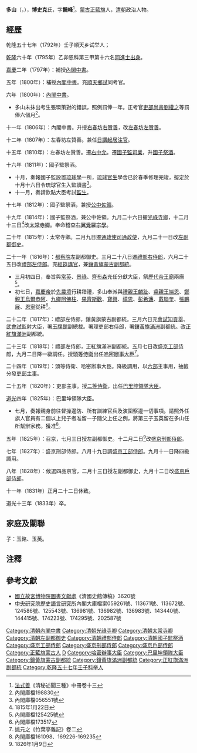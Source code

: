 {{明清人物信息框
| 姓名 = 博史克多山
| 原名 = 
| 圖片名稱=
| 圖片大小 =
| 圖片說明 =
| 最高職務 = 禮部左侍郎正紅旗滿洲副都統
| 國家 = 大清
| 爵位 =
| 籍貫 = 
| 族裔 = 蒙古族
| 旗籍 = 蒙古正藍旗
| 字號 = 字饒峰
| 諡號 = 
| 出生日期 = 不詳
| 出生地點 = 
| 逝世日期 = [[道光|道光]]十三年（1833年）
| 逝世地點 = 
| 墓葬 = 
| 配偶 = 
| 親屬 =
| 出身 = 
*乾隆六十年乙卯恩科[[同進士出身|同進士出身]]
| 經歷 = 
*[[內閣中書|內閣中書]]
*順天鄉試同考官
*右春坊右[[贊善|贊善]]
*左春坊左贊善
*[[日講起居注官|日講起居注官]]
*右春坊右[[中允|中允]] 
*國子監[[司業|司業]]
*[[國子監祭酒|國子監祭酒]]
*[[公中佐領|公中佐領]]
*[[光祿寺卿|光祿寺卿]] 
*[[太常寺卿|太常寺卿]]
*通政使司[[通政使|通政使]]
*都察院[[左副都御史|左副都御史]]
*[[禮部右侍郎|禮部右侍郎]]
*鑲黃旗蒙古[[副都統|副都統]]
*[[禮部左侍郎|禮部左侍郎]]
*[[經筵講官|經筵講官]]
*署[[吏部右侍郎|吏部右侍郎]]
*會試知貢舉
*署玉牒館副總裁
*正紅旗滿洲副都統
*盛京[[工部侍郎|工部侍郎]]
*頭等[[侍衛|侍衛]]
*[[哈密辦事大臣|哈密辦事大臣]]
*吏部[[主事|主事]]
*二等侍衛
*[[巴里坤領隊大臣|巴里坤領隊大臣]]
*盛京[[刑部侍郎|刑部侍郎]]
*盛京[[戶部侍郎|戶部侍郎]] 
| 著作 = 
}}
'''多山'''（{{lang-mnc|ᡩᠣᡧᠠᠨ|v=Došan|a=Doxan}}，{{bd|？年||1833年|catIdx=B博}}），'''博史克'''氏，字'''饒峰'''<ref>[[法式善|法式善]]《清秘述聞三種》中冊卷十三</ref>。[[蒙古|蒙古]][[正藍旗|正藍旗]]人，[[清朝|清朝]]政治人物。

==經歷==
乾隆五十七年（1792年）壬子順天乡试举人；

[[乾隆|乾隆]]六十年（1795年）乙卯恩科第三甲第十六名[[同進士出身|同進士出身]]。  

[[嘉慶|嘉慶]]二年（1797年）：補授[[內閣中書|內閣中書]]。

五年（1800年）：補授[[內閣中書|內閣中書]]。充[[順天府|順天]][[鄉試|鄉試]]同考官。

六年（1800年）：[[內閣中書|內閣中書]]。
*多山未抺出考生張環策對的錯誤，照例罰俸一年。正考官[[吏部尚書|吏部尚書]][[劉權之|劉權之]]等罰俸六個月<ref>內閣庫檔198830</ref>。

十一年（1806年）：內閣中書。升授[[右春坊|右春坊]][[右贊善|右贊善]]，改[[左春坊|左春坊]][[左贊善|左贊善]]。

十二年（1807年）：左春坊左贊善。兼任[[日講起居注官|日講起居注官]]。

十五年（1810年）：左春坊左贊善。遷[[右中允|右中允]]。遷[[國子監|國子監]][[司業|司業]]，升[[國子祭酒|國子祭酒]]。

十六年（1811年）：國子監祭酒。
*十月，奏報國子監設置[[琉球學|琉球學]]一所，[[琉球|琉球]][[官生|官生]]學舍已於春季修理完竣，擬定於十月十六日令琉球官生入監讀書<ref>內閣庫檔056551號</ref>。
*十一月，奏請欽點大臣考試[[監生|監生]]。

十七年（1812年）：國子監祭酒，兼授[[公中佐領|公中佐領]]。

十九年（1814年）：國子監祭酒，兼公中佐領。九月二十六日擢[[光祿寺卿|光祿寺卿]]，十二月十三日<ref>1815年1月22日</ref>改[[太常寺卿|太常寺卿]]。奉命稽查[[右翼覺羅宗學|右翼覺羅宗學]]。

二十年（1815年）：太常寺卿。二月九日遷[[通政使司|通政使司]][[通政使|通政使]]，九月二十一日改[[左副都御史|左副都御史]]。

二十一年（1816年）：[[都察院|都察院]]左副都御史。三月二十八日遷[[禮部右侍郎|禮部右侍郎]]，六月二十五日改[[禮部左侍郎|禮部左侍郎]]。充[[經筵講官|經筵講官]]，兼[[鑲黃旗蒙古|鑲黃旗蒙古]][[副都統|副都統]]。
*三月初四日，奉旨與[[常英|常英]]、[[景祿|景祿]]、[[齊布森|齊布森]]充任分獻大臣，祭[[歷代帝王廟|歷代帝王廟]]兩廡<ref>內閣庫檔125425號</ref>。
*初七日，[[嘉慶帝|嘉慶帝]]於[[先農壇|先農壇]]行耕耤禮，多山奉派與[[禮親王|禮親王]][[麟趾|麟趾]]、[[睿親王|睿親王]][[端恩|端恩]]、[[鄭親王|鄭親王]][[烏爾恭阿|烏爾恭阿]]、[[九卿|九卿]][[阿佛柱|阿佛柱]]、[[果齊斯歡|果齊斯歡]]、[[寶興|寶興]]、[[禧恩|禧恩]]、[[彭希濂|彭希濂]]、[[戴聯奎|戴聯奎]]、[[張鵬展|張鵬展]]、[[恩寧|恩寧]]從耕<ref>內閣庫檔173517</ref>。

二十二年（1817年）：禮部左侍郎，鑲黃旗蒙古副都統。三月六日充[[會試|會試]][[知貢舉|知貢舉]]、[[武會試|武會試]]監射大臣，署[[玉牒館|玉牒館]]副總裁。署理吏部右侍郎，署[[鑲黃旗滿洲|鑲黃旗滿洲]]副都統。改[[正紅旗滿洲|正紅旗滿洲]]副都統。

二十三年（1818年）：禮部左侍郎，正紅旗滿洲副都統。五月七日改[[盛京工部侍郎|盛京工部侍郎]]，九月二日降一級調任。授[[頭等侍衛|頭等侍衛]]出任[[哈密辦事大臣|哈密辦事大臣]]<ref>姚元之《竹葉亭雜記》卷二</ref>。

二十四年（1819年）：頭等侍衛、哈密辦事大臣。降級調用，以[[六部|六部]]主事用，抽籤分發[[吏部|吏部]][[主事|主事]]。

二十五年（1820年）：吏部主事。授[[二等侍衛|二等侍衛]]，出任[[巴里坤領隊大臣|巴里坤領隊大臣]]。

[[道光|道光]]四年（1825年）：巴里坤領隊大臣。
*七月，奏報親身前往督操邊防、所有訓練官兵及演圍察邊一切事項。請照外任旗人官員有二個以上兒子者准留一子隨父上任之例，將第三子玉英留在多山任所幫辦家務。獲准<ref>內閣庫檔161098、169226-169235</ref>。

五年（1825年）：召京，七月三日授左副都御史。十二月二日<ref>1826年1月9日</ref>改[[盛京刑部侍郎|盛京刑部侍郎]]。

七年（1827年）：盛京刑部侍郎。八月十九日調[[盛京工部侍郎|盛京工部侍郎]]。九月十一日降四級調用。

八年（1828年）：候選四品京官，二月十三日授左副都御史，九月十二日改[[盛京戶部侍郎|盛京戶部侍郎]]。

十一年（1831年）正月二十二日休致。

道光十三年（1833年）卒。

==家庭及關聯==
子：玉銘、玉英。

==注釋==
{{reflist}}
==參考文獻==
*[[國立故宮博物院|國立故宮博物院]][http://www.npm.gov.tw/zh-tw/learning/library/info.htm 圖書文獻處]{{Wayback|url=http://www.npm.gov.tw/zh-tw/learning/library/info.htm |date=20110219061109 }}《清國史館傳稿》3620號
*[[中央研究院|中央研究院]][http://www.ihp.sinica.edu.tw/ 歷史語言研究所]{{Wayback|url=http://www.ihp.sinica.edu.tw/ |date=20100424033054 }}內閣大庫檔案059261號、113671號、113672號、124586號、125543號、136981號、136982號、136983號、143440號、144415號、174223號、174295號、202587號

{{start box}}
{{s-off}}
{{succession box|[[常格|常格]]|[[海福|海福]]|滿[[光祿寺卿|光祿寺卿]]|<small>嘉慶十九年九月癸丑－嘉慶十九年十二月己巳</small><br>1814年11月7日－1815年1月22日在任}}
{{succession box|[[永祚_(清朝)|永祚]]|[[伊湯安|伊湯安]]|滿[[太常寺卿|太常寺卿]]|<small>嘉慶十九年十二月己巳－嘉慶二十年二月乙丑</small><br>1815年1月22日－1815年3月19日在任}}
{{succession box|[[永祚_(清朝)|永祚]]|[[慶炆|慶炆]]|滿[[通政使|通政使]]|<small>嘉慶二十年二月乙丑－嘉慶二十年九月癸卯</small><br>1815年3月19日－1815年10月23日在任}}
{{succession box|[[永祚_(清朝)|永祚]]|[[昇寅|昇寅]]|滿[[左副都御史|左副都御史]]|<small>嘉慶二十年九月癸卯－嘉慶二十一年三月戊申</small><br>1815年10月23日－1816年4月25日在任}}
{{succession box|[[文寧|文寧]]|[[廉善|廉善]]|滿[[禮部右侍郎|禮部右侍郎]]|<small>嘉慶二十一年三月戊申－嘉慶二十一年六月癸酉</small><br>1816年4月25日－1816年7月19日在任}}
{{succession box|[[覺羅寶興|覺羅寶興]]|[[哈寧阿|哈寧阿]]|滿[[禮部左侍郎|禮部左侍郎]]|<small>嘉慶二十一年六月癸酉－嘉慶二十三年五月甲辰</small><br>1816年7月19日－1818年6月10日在任}}
{{succession box|[[同麟|同麟]]|[[常起|常起]]|[[盛京工部侍郎|盛京工部侍郎]]|<small>嘉慶二十三年五月甲辰－嘉慶二十三年九月丁酉</small><br>1818年6月10日－1818年10月1日在任}}
{{succession box|[[常文|常文]]|[[覺羅海齡|覺羅海齡]]|滿[[左副都御史|左副都御史]]|<small>道光五年七月戊子－道光五年十二月甲寅</small><br>1825年8月16日－1826年1月9日在任}}
{{succession box|[[武忠額|武忠額]]|[[覺羅海齡|覺羅海齡]]|[[盛京刑部侍郎|盛京刑部侍郎]]|<small>道光五年十二月甲寅－道光七年八月壬辰</small><br>1826年1月9日－1827年10月9日在任}}
{{succession box|[[覺羅海齡|覺羅海齡]]|[[保昌|保昌]]|[[盛京工部侍郎|盛京工部侍郎]]|<small>道光七年八月壬辰－道光七年九月癸丑</small><br>1827年10月9日－1827年10月30日在任}}
{{succession box|[[誠端|誠端]]|[[嵩惠|嵩惠]]|滿[[左副都御史|左副都御史]]|<small>道光八年二月癸未－道光八年九月己酉</small><br>1828年3月28日－1828年10月20日在任}}
{{succession box|[[常文|常文]]|[[凱音布|凱音布]]|[[盛京戶部侍郎|盛京戶部侍郎]]|<small>道光八年九月己酉－道光十一年正月丙子</small><br>1828年10月20日－1831年3月6日在任}}
{{end box}}

{{乾隆六十年乙卯恩科殿試金榜}}
{{DEFAULTSORT:Bo博}}
[[Category:清朝內閣中書|Category:清朝內閣中書]]
[[Category:清朝光祿寺卿|Category:清朝光祿寺卿]]
[[Category:清朝太常寺卿|Category:清朝太常寺卿]]
[[Category:清朝左副都御史|Category:清朝左副都御史]]
[[Category:清朝禮部侍郎|Category:清朝禮部侍郎]]
[[Category:清朝國子監祭酒|Category:清朝國子監祭酒]]
[[Category:盛京工部侍郎|Category:盛京工部侍郎]]
[[Category:盛京刑部侍郎|Category:盛京刑部侍郎]]
[[Category:盛京戶部侍郎|Category:盛京戶部侍郎]]
[[Category:正藍旗蒙古人|Category:正藍旗蒙古人]]
[[Category:博史克氏|D]]
[[Category:哈密辦事大臣|Category:哈密辦事大臣]]
[[Category:巴里坤領隊大臣|Category:巴里坤領隊大臣]]
[[Category:鑲黃旗蒙古副都統|Category:鑲黃旗蒙古副都統]]
[[Category:鑲黃旗滿洲副都統|Category:鑲黃旗滿洲副都統]]
[[Category:正紅旗滿洲副都統|Category:正紅旗滿洲副都統]]
[[Category:乾隆五十七年壬子科举人|Category:乾隆五十七年壬子科举人]]